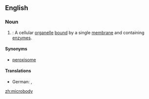 ==English==
{{wikipedia}}

===Noun===
{{en-noun|microbodies}}

# {{context|cytology|lang=en}}: A cellular [[organelle]] [[bound]] by a single [[membrane]] and containing [[enzyme]]s.

====Synonyms====
* [[peroxisome]]

====Translations====
{{trans-top|cellular organelle}}
* German: {{t|de|Microbody|m}}, {{t|de|Peroxisom|n}}
{{trans-mid}}
{{trans-bottom}}

[[zh:microbody]]